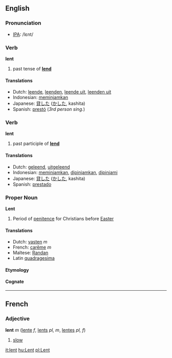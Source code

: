 ==English==
=== Pronunciation ===
*[[w:IPA|IPA]]: /lεnt/

=== Verb ===
'''lent'''

# past tense of '''[[lend]]'''

==== Translations ====
*Dutch: [[leende]], [[leenden]], [[leende uit]], [[leenden uit]]
*Indonesian: [[pinjam|meminjamkan]]
*Japanese: [[貸した]] ([[かした]], kashita)
*Spanish: [[prestó]] (''3rd person sing.'')

=== Verb ===
'''lent'''

# past participle of '''[[lend]]'''

==== Translations ====
*Dutch: [[geleend]], [[uitgeleend]]
*Indonesian: [[pinjam|meminjamkan]], [[pinjam|dipinjamkan]], [[pinjam|dipinjami]]
*Japanese: [[貸した]] ([[かした]], kashita)
*Spanish: [[prestado]]


=== Proper Noun ===
'''Lent''' <!-- capitalized, but is it a proper noun? Yes, like Christmas -->

# Period of [[penitence]] for Christians before [[Easter]]

==== Translations ====
*Dutch: [[vasten]] ''m''
*French: [[carême]] ''m''
*Maltese: [[Randan]]<!-- capitalization? -->
*Latin [[quadragesima]]

==== Etymology ====

====Cognate====


----

==French==
=== Adjective ===
'''lent''' ''m'' ([[lente]] ''f'', [[lents]] ''pl, m'', [[lentes]] ''pl, f'')

# [[slow]]

[[it:lent]]
[[hu:Lent]]
[[pl:Lent]]